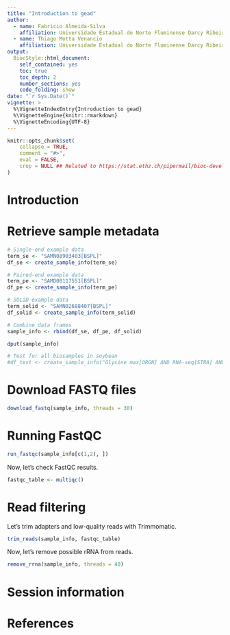 ```yaml
---
title: "Introduction to gead"
author: 
  - name: Fabricio Almeida-Silva
    affiliation: Universidade Estadual do Norte Fluminense Darcy Ribeiro, RJ, Brazil
  - name: Thiago Motta Venancio
    affiliation: Universidade Estadual do Norte Fluminense Darcy Ribeiro, RJ, Brazil
output: 
  BiocStyle::html_document:
    self_contained: yes
    toc: true
    toc_depth: 2
    number_sections: yes
    code_folding: show
date: "`r Sys.Date()`"
vignette: >
  %\VignetteIndexEntry{Introduction to gead}
  %\VignetteEngine{knitr::rmarkdown}
  %\VignetteEncoding{UTF-8}  
---
```


```r
knitr::opts_chunk$set(
    collapse = TRUE,
    comment = "#>",
    eval = FALSE,
    crop = NULL ## Related to https://stat.ethz.ch/pipermail/bioc-devel/2020-April/016656.html
)
```


# Introduction

# Retrieve sample metadata

```r
# Single-end example data
term_se <- "SAMN08903403[BSPL]"
df_se <- create_sample_info(term_se)

# Paired-end example data
term_pe <- "SAMD00117551[BSPL]"
df_pe <- create_sample_info(term_pe)

# SOLiD example data
term_solid <- "SAMN02688407[BSPL]"
df_solid <- create_sample_info(term_solid)

# Combine data frames
sample_info <- rbind(df_se, df_pe, df_solid)

dput(sample_info)

# Test for all biosamples in soybean
#df_test <- create_sample_info("Glycine max[ORGN] AND RNA-seq[STRA] AND 2021[PDAT]")
```

# Download FASTQ files

```r
download_fastq(sample_info, threads = 30)
```

# Running FastQC

```r
run_fastqc(sample_info[c(1,2), ])
```

Now, let's check FastQC results.

```r
fastqc_table <- multiqc()
```

# Read filtering

Let's trim adapters and low-quality reads with Trimmomatic.

```r
trim_reads(sample_info, fastqc_table)
```

Now, let's remove possible rRNA from reads.

```r
remove_rrna(sample_info, threads = 40)
```

# Session information {.unnumbered}


# References {.unnumbered}
